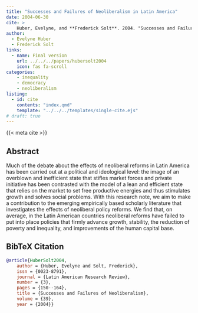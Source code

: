 ```yaml
---
title: "Successes and Failures of Neoliberalism in Latin America"
date: 2004-06-30
cite: >
    Huber, Evelyne, and **Frederick Solt**. 2004. "Successes and Failures of Neoliberalism in Latin America." _Latin American Research Review_ 39(3):150-164.
author:
  - Evelyne Huber
  - Frederick Solt 
links:
  - name: Final version
    url: ../../../papers/hubersolt2004
    icon: fas fa-scroll
categories:
    - inequality
    - democracy
    - neoliberalism
listing:
  - id: cite
    contents: "index.qmd"
    template: "../../../templates/single-cite.ejs"
# draft: true
---
```


:::{#cite}
:::

{{< meta cite >}}

## Abstract
Much of the debate about the effects of neoliberal reforms in Latin America has been carried out at a political and ideological level: the image of an overblown and inefficient state that stifles market forces and private initiative has been contrasted with the model of a lean and efficient state that relies on the market to set free productive energies and thus stimulates growth and solves social problems. With this research note, we aim to make a contribution to the emerging empirically based scholarly literature that investigates the effects of neoliberal policy reforms.  We find that, on average, in the Latin American countries neoliberal reforms have failed to put into place policies that firmly advance growth, stability, the reduction of poverty and inequality, and improvements of the human capital base.

## BibTeX Citation
```bibtex
@article{HuberSolt2004,
	author = {Huber, Evelyne and Solt, Frederick},
	issn = {0023-8791},
	journal = {Latin American Research Review},
	number = {3},
	pages = {150--164},
	title = {Successes and Failures of Neoliberalism},
	volume = {39},
	year = {2004}}
```
